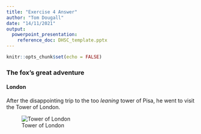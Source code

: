 ```yaml
---
title: "Exercise 4 Answer"
author: "Tom Dougall"
date: "14/11/2021"
output: 
  powerpoint_presentation:
    reference_doc: DHSC_template.pptx
---
```


```r
knitr::opts_chunk$set(echo = FALSE)
```

### The fox's great adventure

#### London

After the disappointing trip to the too *leaning* tower of Pisa, he went to visit the Tower of London.

![Tower of London](Tower_of_London_from_the_Shard_(8515883950).jpg)

<!-- Note: This image is downloaded from wikipedia -->

